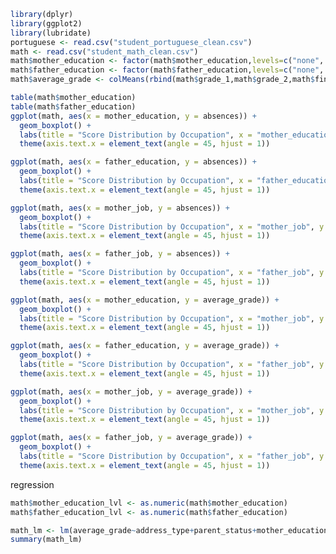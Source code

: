 
```{r}
library(dplyr)
library(ggplot2)
library(lubridate)
portuguese <- read.csv("student_portuguese_clean.csv")
math <- read.csv("student_math_clean.csv")
math$mother_education <- factor(math$mother_education,levels=c("none", "primary education (4th grade)", "5th to 9th grade", "secondary education","higher education"))
math$father_education <- factor(math$father_education,levels=c("none", "primary education (4th grade)", "5th to 9th grade", "secondary education","higher education"))
math$average_grade <- colMeans(rbind(math$grade_1,math$grade_2,math$final_grade))
```

```{r}
table(math$mother_education)
table(math$father_education)
ggplot(math, aes(x = mother_education, y = absences)) +
  geom_boxplot() +
  labs(title = "Score Distribution by Occupation", x = "mother_education", y = "absences") +
  theme(axis.text.x = element_text(angle = 45, hjust = 1))

ggplot(math, aes(x = father_education, y = absences)) +
  geom_boxplot() +
  labs(title = "Score Distribution by Occupation", x = "father_education", y = "absences") +
  theme(axis.text.x = element_text(angle = 45, hjust = 1))  
```

```{r}
ggplot(math, aes(x = mother_job, y = absences)) +
  geom_boxplot() +
  labs(title = "Score Distribution by Occupation", x = "mother_job", y = "absences") +
  theme(axis.text.x = element_text(angle = 45, hjust = 1))

ggplot(math, aes(x = father_job, y = absences)) +
  geom_boxplot() +
  labs(title = "Score Distribution by Occupation", x = "father_job", y = "absences") +
  theme(axis.text.x = element_text(angle = 45, hjust = 1))  
```
```{r}
ggplot(math, aes(x = mother_education, y = average_grade)) +
  geom_boxplot() +
  labs(title = "Score Distribution by Occupation", x = "mother_job", y = "final_grade") +
  theme(axis.text.x = element_text(angle = 45, hjust = 1))

ggplot(math, aes(x = father_education, y = average_grade)) +
  geom_boxplot() +
  labs(title = "Score Distribution by Occupation", x = "father_job", y = "final_grade") +
  theme(axis.text.x = element_text(angle = 45, hjust = 1))  
```

```{r}
ggplot(math, aes(x = mother_job, y = average_grade)) +
  geom_boxplot() +
  labs(title = "Score Distribution by Occupation", x = "mother_job", y = "final_grade") +
  theme(axis.text.x = element_text(angle = 45, hjust = 1))

ggplot(math, aes(x = father_job, y = average_grade)) +
  geom_boxplot() +
  labs(title = "Score Distribution by Occupation", x = "father_job", y = "final_grade") +
  theme(axis.text.x = element_text(angle = 45, hjust = 1))  
```


regression
```{r}
math$mother_education_lvl <- as.numeric(math$mother_education)
math$father_education_lvl <- as.numeric(math$father_education)

math_lm <- lm(average_grade~address_type+parent_status+mother_education_lvl+father_education_lvl+mother_job+father_job+school_choice_reason+study_time+romantic_relationship,math)
summary(math_lm)
```

